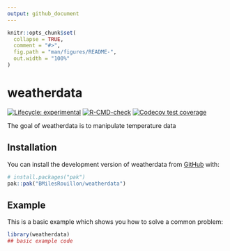 ```yaml
---
output: github_document
---
```


<!-- README.md is generated from README.Rmd. Please edit that file -->

```r
knitr::opts_chunk$set(
  collapse = TRUE,
  comment = "#>",
  fig.path = "man/figures/README-",
  out.width = "100%"
)
```

# weatherdata

<!-- badges: start -->
[![Lifecycle: experimental](https://img.shields.io/badge/lifecycle-experimental-orange.svg)](https://lifecycle.r-lib.org/articles/stages.html#experimental)
[![R-CMD-check](https://github.com/BMilesRouillon/weatherdata/actions/workflows/R-CMD-check.yaml/badge.svg)](https://github.com/BMilesRouillon/weatherdata/actions/workflows/R-CMD-check.yaml)
[![Codecov test coverage](https://codecov.io/gh/BMilesRouillon/weatherdata/graph/badge.svg)](https://app.codecov.io/gh/BMilesRouillon/weatherdata)
<!-- badges: end -->

The goal of weatherdata is to manipulate temperature data

## Installation

You can install the development version of weatherdata from [GitHub](https://github.com/) with:

``` r
# install.packages("pak")
pak::pak("BMilesRouillon/weatherdata")
```

## Example

This is a basic example which shows you how to solve a common problem:

```r
library(weatherdata)
## basic example code

```

